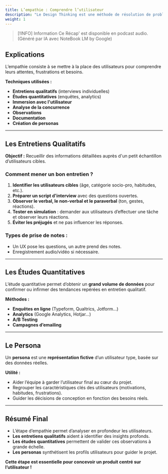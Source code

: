 ```yaml
---
title: L’empathie : Comprendre l’utilisateur
description: "Le Design Thinking est une méthode de résolution de problèmes centrée sur l’utilisateur, utilisée en entreprise pour stimuler la créativité et favoriser l’innovation."
weight: 1
---
```



> [!INFO] Information
> Ce Récap' est disponible en podcast audio. (Généré par IA avec NoteBook LM by Google)

<SrtPlayer
  client:only="react"
  audioSrc="/podcasts/design-thinking/2.m4a"
  srtUrl="/podcasts/design-thinking/2.srt"
/>

## Explications

L’empathie consiste à se mettre à la place des utilisateurs pour comprendre leurs attentes, frustrations et besoins.

**Techniques utilisées :**

- **Entretiens qualitatifs** (interviews individuelles)
- **Études quantitatives** (enquêtes, analytics)
- **Immersion avec l'utilisateur**
- **Analyse de la concurrence**
- **Observations**
- **Documentation**
- **Création de personas**

---

## Les Entretiens Qualitatifs

**Objectif :** Recueillir des informations détaillées auprès d'un petit échantillon d’utilisateurs cibles.

### Comment mener un bon entretien ?

1. **Identifier les utilisateurs cibles** (âge, catégorie socio-pro, habitudes, etc.).
2. **Préparer un script d'interview** avec des questions ouvertes.
3. **Observer le verbal, le non-verbal et le paraverbal** (ton, gestes, réactions).
4. **Tester en simulation** : demander aux utilisateurs d’effectuer une tâche et observer leurs réactions.
5. **Éviter les préjugés** et ne pas influencer les réponses.

### Types de prise de notes :

- Un UX pose les questions, un autre prend des notes.
- Enregistrement audio/vidéo si nécessaire.

---

## Les Études Quantitatives

L’étude quantitative permet d’obtenir un **grand volume de données** pour confirmer ou infirmer des tendances repérées en entretien qualitatif.

**Méthodes :**

- **Enquêtes en ligne** (Typeform, Qualtrics, Jotform…)
- **Analytics** (Google Analytics, Hotjar…)
- **A/B Testing**
- **Campagnes d’emailing**

---

## Le Persona

Un **persona** est une **représentation fictive** d’un utilisateur type, basée sur des données réelles.

**Utilité :**

- Aider l’équipe à garder l’utilisateur final au cœur du projet.
- Regrouper les caractéristiques clés des utilisateurs (motivations, habitudes, frustrations).
- Guider les décisions de conception en fonction des besoins réels.

---

## Résumé Final

- L’étape d’empathie permet d’analyser en profondeur les utilisateurs.
- **Les entretiens qualitatifs** aident à identifier des insights profonds.
- **Les études quantitatives** permettent de valider ces observations à grande échelle.
- **Les personas** synthétisent les profils utilisateurs pour guider le projet.

**Cette étape est essentielle pour concevoir un produit centré sur l’utilisateur !**
